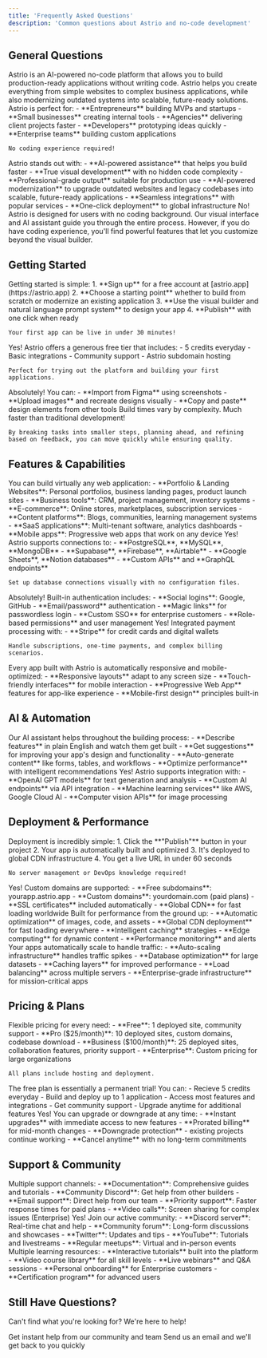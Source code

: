 ```yaml
---
title: 'Frequently Asked Questions'
description: 'Common questions about Astrio and no-code development'
---
```


## General Questions

<AccordionGroup>
  <Accordion title="What is Astrio?">
    Astrio is an AI-powered no-code platform that allows you to build production-ready applications without writing code. Astrio helps you create everything from simple websites to complex business applications, while also modernizing outdated systems into scalable, future-ready solutions.
  </Accordion>

  <Accordion title="Who is Astrio for?">
    Astrio is perfect for:
    - **Entrepreneurs** building MVPs and startups
    - **Small businesses** creating internal tools
    - **Agencies** delivering client projects faster
    - **Developers** prototyping ideas quickly
    - **Enterprise teams** building custom applications
    
    No coding experience required!
  </Accordion>

  <Accordion title="How is Astrio different from other no-code platforms?">
    Astrio stands out with:
    - **AI-powered assistance** that helps you build faster
    - **True visual development** with no hidden code complexity
    - **Professional-grade output** suitable for production use
    - **AI-powered modernization** to upgrade outdated websites and legacy codebases into scalable, future-ready applications
    - **Seamless integrations** with popular services
    - **One-click deployment** to global infrastructure
  </Accordion>

  <Accordion title="Do I need coding experience?">
    No! Astrio is designed for users with no coding background. Our visual interface and AI assistant guide you through the entire process. However, if you do have coding experience, you'll find powerful features that let you customize beyond the visual builder.
  </Accordion>
</AccordionGroup>

## Getting Started

<AccordionGroup>
  <Accordion title="How do I get started?">
    Getting started is simple:
    1. **Sign up** for a free account at [astrio.app](https://astrio.app)
    2. **Choose a starting point** whether to build from scratch or modernize an existing application
    3. **Use the visual builder and natural language prompt system** to design your app
    4. **Publish** with one click when ready
    
    Your first app can be live in under 30 minutes!
  </Accordion>

  <Accordion title="Is there a free plan?">
    Yes! Astrio offers a generous free tier that includes:
    - 5 credits everyday
    - Basic integrations
    - Community support
    - Astrio subdomain hosting
    
    Perfect for trying out the platform and building your first applications.
  </Accordion>

  <Accordion title="Can I import existing designs?">
    Absolutely! You can:
    - **Import from Figma** using screenshots
    - **Upload images** and recreate designs visually
    - **Copy and paste** design elements from other tools
  </Accordion>

  <Accordion title="How long does it take to build an app?">
    Build times vary by complexity. Much faster than traditional development! 
    
    By breaking tasks into smaller steps, planning ahead, and refining based on feedback, you can move quickly while ensuring quality.
    
  </Accordion>
</AccordionGroup>

## Features & Capabilities

<AccordionGroup>
  <Accordion title="What types of applications can I build?">
    You can build virtually any web application:
    - **Portfolio & Landing Websites**: Personal portfolios, business landing pages, product launch sites
    - **Business tools**: CRM, project management, inventory systems
    - **E-commerce**: Online stores, marketplaces, subscription services
    - **Content platforms**: Blogs, communities, learning management systems
    - **SaaS applications**: Multi-tenant software, analytics dashboards
    - **Mobile apps**: Progressive web apps that work on any device
  </Accordion>

  <Accordion title="Can I connect to databases?">
    Yes! Astrio supports connections to:
    - **PostgreSQL**, **MySQL**, **MongoDB**
    - **Supabase**, **Firebase**, **Airtable**
    - **Google Sheets**, **Notion databases**
    - **Custom APIs** and **GraphQL endpoints**
    
    Set up database connections visually with no configuration files.
  </Accordion>

  <Accordion title="Does Astrio support user authentication?">
    Absolutely! Built-in authentication includes:
    - **Social logins**: Google, GitHub
    - **Email/password** authentication
    - **Magic links** for passwordless login
    - **Custom SSO** for enterprise customers
    - **Role-based permissions** and user management
  </Accordion>

  <Accordion title="Can I accept payments in my app?">
    Yes! Integrated payment processing with:
    - **Stripe** for credit cards and digital wallets
    
    Handle subscriptions, one-time payments, and complex billing scenarios.
  </Accordion>

  <Accordion title="Is my app mobile-friendly?">
    Every app built with Astrio is automatically responsive and mobile-optimized:
    - **Responsive layouts** adapt to any screen size
    - **Touch-friendly interfaces** for mobile interaction
    - **Progressive Web App** features for app-like experience
    - **Mobile-first design** principles built-in
  </Accordion>
</AccordionGroup>

## AI & Automation

<AccordionGroup>
  <Accordion title="How does the AI assistant work?">
    Our AI assistant helps throughout the building process:
    - **Describe features** in plain English and watch them get built
    - **Get suggestions** for improving your app's design and functionality
    - **Auto-generate content** like forms, tables, and workflows
    - **Optimize performance** with intelligent recommendations
  </Accordion>

  <Accordion title="Can I use my own AI models?">
    Yes! Astrio supports integration with:
    - **OpenAI GPT models** for text generation and analysis
    - **Custom AI endpoints** via API integration
    - **Machine learning services** like AWS, Google Cloud AI
    - **Computer vision APIs** for image processing
  </Accordion>
</AccordionGroup>

## Deployment & Performance

<AccordionGroup>
  <Accordion title="How do I publish my app?">
    Deployment is incredibly simple:
    1. Click the **"Publish"** button in your project
    2. Your app is automatically built and optimized
    3. It's deployed to global CDN infrastructure
    4. You get a live URL in under 60 seconds
    
    No server management or DevOps knowledge required!
  </Accordion>

  <Accordion title="Can I use my own domain?">
    Yes! Custom domains are supported:
    - **Free subdomains**: yourapp.astrio.app
    - **Custom domains**: yourdomain.com (paid plans)
    - **SSL certificates** included automatically
    - **Global CDN** for fast loading worldwide
  </Accordion>

  <Accordion title="How does Astrio handle performance?">
    Built for performance from the ground up:
    - **Automatic optimization** of images, code, and assets
    - **Global CDN deployment** for fast loading everywhere
    - **Intelligent caching** strategies
    - **Edge computing** for dynamic content
    - **Performance monitoring** and alerts
  </Accordion>

  <Accordion title="What about scalability?">
    Your apps automatically scale to handle traffic:
    - **Auto-scaling infrastructure** handles traffic spikes
    - **Database optimization** for large datasets
    - **Caching layers** for improved performance
    - **Load balancing** across multiple servers
    - **Enterprise-grade infrastructure** for mission-critical apps
  </Accordion>
</AccordionGroup>

## Pricing & Plans

<AccordionGroup>
  <Accordion title="How much does Astrio cost?">
    Flexible pricing for every need:
    - **Free**: 1 deployed site, community support
    - **Pro ($25/month)**: 10 deployed sites, custom domains, codebase download
    - **Business ($100/month)**: 25 deployed sites, collaboration features, priority support
    - **Enterprise**: Custom pricing for large organizations
    
    All plans include hosting and deployment.
  </Accordion>

  <Accordion title="Is there a free trial?">
    The free plan is essentially a permanent trial! You can:
    - Recieve 5 credits everyday
    - Build and deploy up to 1 application
    - Access most features and integrations
    - Get community support
    - Upgrade anytime for additional features
  </Accordion>

  <Accordion title="Can I change plans later?">
    Yes! You can upgrade or downgrade at any time:
    - **Instant upgrades** with immediate access to new features
    - **Prorated billing** for mid-month changes
    - **Downgrade protection** - existing projects continue working
    - **Cancel anytime** with no long-term commitments
  </Accordion>
</AccordionGroup>

## Support & Community

<AccordionGroup>
  <Accordion title="What support is available?">
    Multiple support channels:
    - **Documentation**: Comprehensive guides and tutorials
    - **Community Discord**: Get help from other builders
    - **Email support**: Direct help from our team
    - **Priority support**: Faster response times for paid plans
    - **Video calls**: Screen sharing for complex issues (Enterprise)
  </Accordion>

  <Accordion title="Is there a community I can join?">
    Yes! Join our active community:
    - **Discord server**: Real-time chat and help
    - **Community forum**: Long-form discussions and showcases
    - **Twitter**: Updates and tips
    - **YouTube**: Tutorials and livestreams
    - **Regular meetups**: Virtual and in-person events
  </Accordion>

  <Accordion title="Do you offer training or onboarding?">
    Multiple learning resources:
    - **Interactive tutorials** built into the platform
    - **Video course library** for all skill levels
    - **Live webinars** and Q&A sessions
    - **Personal onboarding** for Enterprise customers
    - **Certification program** for advanced users
  </Accordion>
</AccordionGroup>

## Still Have Questions?

Can't find what you're looking for? We're here to help!

<CardGroup cols={2}>
  <Card title="Join Our Discord" icon="discord" href="https://discord.gg/mMspVRXbNX">
    Get instant help from our community and team
  </Card>
  <Card title="Contact Support" icon="envelope" href="mailto:support@astrio.app">
    Send us an email and we'll get back to you quickly
  </Card>
</CardGroup> 